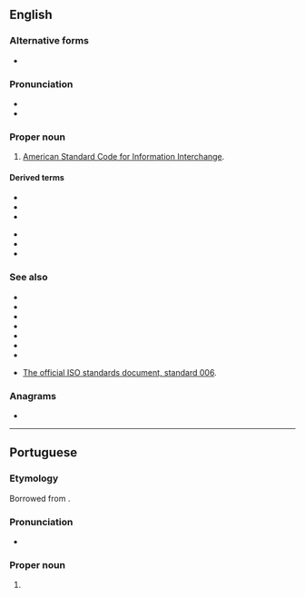 {{also|ascii}}
==English==

===Alternative forms===
* {{l|en|ascii}}

===Pronunciation===
* {{IPA|/ˈæski/|lang=en}}
* {{audio|en-us-ASCII.ogg|Audio (US)|lang=en}}

===Proper noun===
{{wikipedia}}
{{en-proper noun}}

# {{lb|en|computing}} [[American Standard Code for Information Interchange]].

====Derived terms====
{{der-top}}
* {{l|en|ASCII art}}
* {{l|en|ASCIIbetical}}
* {{l|en|ASCIIfy}}
{{der-mid}}
* {{l|en|extended ASCII}}
* {{l|en|PETSCII}}
* {{l|en|pure ASCII text}}
{{der-bottom}}

===See also===
* {{l|en|7-bit}}
* {{l|en|EBCDIC}}
* {{l|en|Unicode}}
* {{l|en|UTF-7}}
* {{l|en|UTF-8}}
* {{l|en|UTF-16}}
* {{l|en|Appendix:Unicode}}

* [https://web.archive.org/web/20060305121105/http://www.itscj.ipsj.or.jp/ISO-IR/006.pdf The official ISO standards document, standard 006].

===Anagrams===
* {{anagrams|en|Isiac}}

----

==Portuguese==

===Etymology===
Borrowed from {{bor|pt|en|ASCII}}.

===Pronunciation===
* {{a|Brazil}} {{IPA|/ˈas.ki/|lang=pt}}

===Proper noun===
{{pt-proper noun|m}}

# {{lb|pt|computing}} {{l|en|ASCII}} {{gloss|a 7-bit character encoding}}